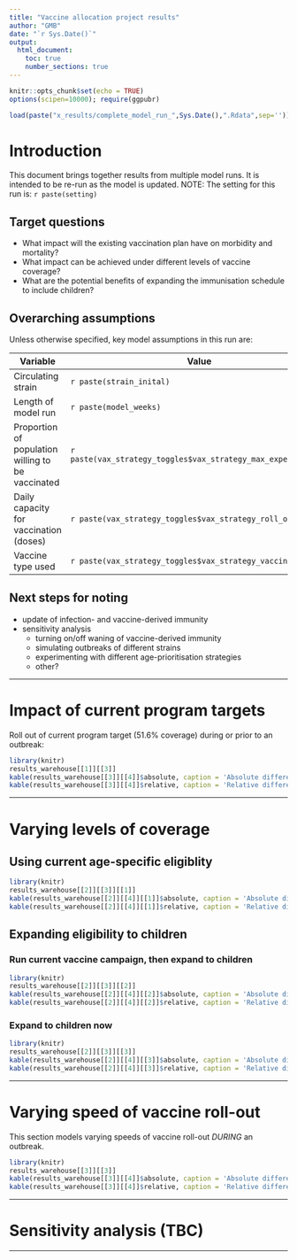 ```yaml
---
title: "Vaccine allocation project results"
author: "GMB"
date: "`r Sys.Date()`"
output: 
  html_document:
    toc: true
    number_sections: true
---
```


```r
knitr::opts_chunk$set(echo = TRUE)
options(scipen=10000); require(ggpubr)

load(paste("x_results/complete_model_run_",Sys.Date(),".Rdata",sep=''))
```


# Introduction
This document brings together results from multiple model runs. It is intended to be re-run as the model is updated.
NOTE: The setting for this run is: `r paste(setting)`

## Target questions
* What impact will the existing vaccination plan have on morbidity and mortality?
* What impact can be achieved under different levels of vaccine coverage?
* What are the potential benefits of expanding the immunisation schedule to include children?

## Overarching assumptions
Unless otherwise specified, key model assumptions in this run are:  

Variable | Value
---------|--------
Circulating strain | `r paste(strain_inital)`
Length of model run | `r paste(model_weeks)`
Proportion of population willing to be vaccinated | `r paste(vax_strategy_toggles$vax_strategy_max_expected_cov)`
Daily capacity for vaccination (doses) | `r paste(vax_strategy_toggles$vax_strategy_roll_out_speed)`
Vaccine type used| `r paste(vax_strategy_toggles$vax_strategy_vaccine_type)`

## Next steps for noting
* update of infection- and vaccine-derived immunity
* sensitivity analysis 
    + turning on/off waning of vaccine-derived immunity
    + simulating outbreaks of different strains
    + experimenting with different age-prioritisation strategies
    + other?


***
  
# Impact of current program targets
Roll out of current program target (51.6% coverage) during or prior to an outbreak:
```r
library(knitr)
results_warehouse[[1]][[3]]
kable(results_warehouse[[3]][[4]]$absolute, caption = 'Absolute difference in outcomes')
kable(results_warehouse[[3]][[4]]$relative, caption = 'Relative difference in outcomes')
```

***

# Varying levels of coverage
## Using current age-specific eligiblity
```r
library(knitr)
results_warehouse[[2]][[3]][[1]]
kable(results_warehouse[[2]][[4]][[1]]$absolute, caption = 'Absolute difference in outcomes')
kable(results_warehouse[[2]][[4]][[1]]$relative, caption = 'Relative difference in outcomes')
```
## Expanding eligibility to children
### Run current vaccine campaign, then expand to children
```r
library(knitr)
results_warehouse[[2]][[3]][[2]]
kable(results_warehouse[[2]][[4]][[2]]$absolute, caption = 'Absolute difference in outcomes')
kable(results_warehouse[[2]][[4]][[2]]$relative, caption = 'Relative difference in outcomes')
```
### Expand to children now
```r
library(knitr)
results_warehouse[[2]][[3]][[3]]
kable(results_warehouse[[2]][[4]][[3]]$absolute, caption = 'Absolute difference in outcomes')
kable(results_warehouse[[2]][[4]][[3]]$relative, caption = 'Relative difference in outcomes')
```
***

# Varying speed of vaccine roll-out
This section models varying speeds of vaccine roll-out *DURING* an outbreak.
```r
library(knitr)
results_warehouse[[3]][[3]]
kable(results_warehouse[[3]][[4]]$absolute, caption = 'Absolute difference in outcomes')
kable(results_warehouse[[3]][[4]]$relative, caption = 'Relative difference in outcomes')
```


***

# Sensitivity analysis (TBC)

***
